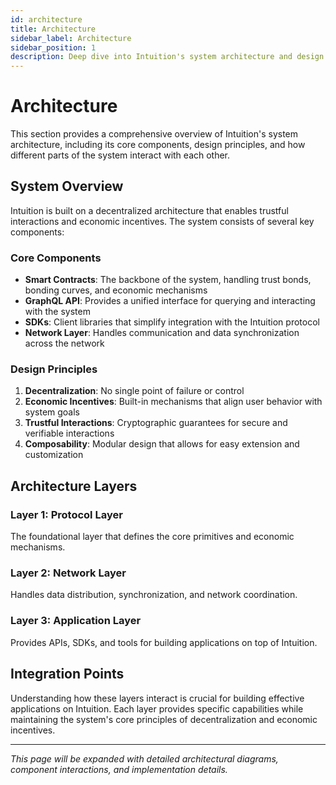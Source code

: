 ```yaml
---
id: architecture
title: Architecture
sidebar_label: Architecture
sidebar_position: 1
description: Deep dive into Intuition's system architecture and design principles
---
```


# Architecture

This section provides a comprehensive overview of Intuition's system architecture, including its core components, design principles, and how different parts of the system interact with each other.

## System Overview

Intuition is built on a decentralized architecture that enables trustful interactions and economic incentives. The system consists of several key components:

### Core Components

- **Smart Contracts**: The backbone of the system, handling trust bonds, bonding curves, and economic mechanisms
- **GraphQL API**: Provides a unified interface for querying and interacting with the system
- **SDKs**: Client libraries that simplify integration with the Intuition protocol
- **Network Layer**: Handles communication and data synchronization across the network

### Design Principles

1. **Decentralization**: No single point of failure or control
2. **Economic Incentives**: Built-in mechanisms that align user behavior with system goals
3. **Trustful Interactions**: Cryptographic guarantees for secure and verifiable interactions
4. **Composability**: Modular design that allows for easy extension and customization

## Architecture Layers

### Layer 1: Protocol Layer
The foundational layer that defines the core primitives and economic mechanisms.

### Layer 2: Network Layer
Handles data distribution, synchronization, and network coordination.

### Layer 3: Application Layer
Provides APIs, SDKs, and tools for building applications on top of Intuition.

## Integration Points

Understanding how these layers interact is crucial for building effective applications on Intuition. Each layer provides specific capabilities while maintaining the system's core principles of decentralization and economic incentives.

---

*This page will be expanded with detailed architectural diagrams, component interactions, and implementation details.* 